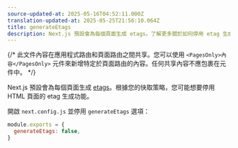 ```yaml
---
source-updated-at: 2025-05-16T04:52:11.000Z
translation-updated-at: 2025-05-25T21:56:10.064Z
title: generateEtags
description: Next.js 預設會為每個頁面生成 etags。了解更多關於如何停用 etag 生成的資訊。
---
```


{/* 此文件內容在應用程式路由和頁面路由之間共享。您可以使用 `<PagesOnly>內容</PagesOnly>` 元件來新增特定於頁面路由的內容。任何共享內容不應包裹在元件中。 */}

Next.js 預設會為每個頁面生成 [etags](https://en.wikipedia.org/wiki/HTTP_ETag)。根據您的快取策略，您可能想要停用 HTML 頁面的 etag 生成功能。

開啟 `next.config.js` 並停用 `generateEtags` 選項：

```js filename="next.config.js"
module.exports = {
  generateEtags: false,
}
```